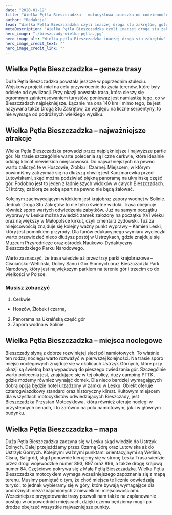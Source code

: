 ```yaml
---
date: "2020-01-12"
title: "Wielka Pętla Bieszczadzka – motocyklowa ucieczka od codzienności"
author: "Redakcja"
lead: "Wielka Pętla Bieszczadzka czyli inaczej droga stu zakrętów, gotowa mapa do zaplanowania wycieczki motocyklem w Bieszczady, jedzenie, nocleg co zobaczyć?"
metaDescription: "Wielka Pętla Bieszczadzka czyli inaczej droga stu zakrętów, gotowa mapa do zaplanowania wycieczki motocyklem w Bieszczady, jedzenie, nocleg co zobaczyć?"
hero_image: "./bieszczady-wielka-pętla.jpg"
hero_image_alt: "Wielka pętla Bieszczadzka inaczej droga stu zakrętów"
hero_image_credit_text: ""
hero_image_credit_link: ""
---
```


## Wielka Pętla Bieszczadzka – geneza trasy
Duża Pętla Bieszczadzka powstała jeszcze w poprzednim stuleciu. Wojskowy projekt miał na celu przywrócenie do życia terenów, które były odcięte od cywilizacji. Przy okazji powstała trasa, która cieszy się ogromnym zainteresowaniem turystów, ponieważ jest namiastką tego, co w Bieszczadach najpiękniejsze. Łącznie ma ona 140 km i mimo tego, że jest nazywana także Drogą Stu Zakrętów, ze względu na liczne serpentyny, to nie wymaga od podróżnych wielkiego wysiłku.

## Wielka Pętla Bieszczadzka – najważniejsze atrakcje
Wielka Pętla Bieszczadzka prowadzi przez najpiękniejsze i najwyższe partie gór. Na trasie szczególnie warte polecenia są liczne cerkwie, które idealnie oddają klimat niewielkich miejscowości. Do najważniejszych na pewno warto zaliczyć te w Hoszowie, Żłobku i Czarnej. Miejscem, w którym powinniśmy zatrzymać się na dłuższą chwilę jest Kaczmarewka przed Lutowiskami, skąd można podziwiać piękną panoramę na ukraińską część gór. Podobno jest to jeden z ładniejszych widoków w całych Bieszczadach. Ci którzy, zabiorą ze sobą apart na pewno nie będą żałować. 

Kolejnym zachwycającym widokiem jest krajobraz zapory wodnej w Solinie. Jednak Droga Stu Zakrętów to nie tylko świetne widoki. Trasa obejmuje również sporo wartych odwiedzenia zabytków. Już na samym początku wyprawy w Lesku można zwiedzić zamek założony na początku XVI wieku oraz największy w Małopolsce kirkut, czyli cmentarz żydowski. Tuż za miejscowością znajduje się kolejny ważny punkt wyprawy – Kamień Leski, który jest pomnikiem przyrody. Dla fanów edukacyjnego wymiaru wycieczki warto przewidzieć nieco dłużysz postój w Ustrzykach, gdzie znajduje się Muzeum Przyrodnicze oraz ośrodek Naukowo-Dydaktyczny Bieszczadzkiego Parku Narodowego.

Warto zaznaczyć, że trasa wiedzie aż przez trzy parki krajobrazowe – Ciśniańsko-Wetliński, Doliny Sanu i Gór Słonnych oraz Bieszczadzki Park Narodowy, który jest największym parkiem na terenie gór i trzecim co do wielkości w Polsce.

### Musisz zobaczyć
1. Cerkwie
- Hoszów, Żłobek i czarna,
2. Panorama na Ukraińską część gór
3. Zapora wodna w Solinie

## Wielka Pętla Bieszczadzka – miejsca noclegowe
Bieszczady słyną z dobrze rozwiniętej sieci pól namiotowych. To właśnie ten rodzaj noclegu warto rozważyć w pierwszej kolejności. Na trasie sporo miejsc noclegowych znajduje się w okolicach Ustrzyk Górnych, które przy okazji są świetną bazą wypadową do pieszego zwiedzania gór. Szczególnie warty polecenia jest, znajdujące się w tej okolicy, duży camping PTTK, gdzie możemy również wynająć domek. Dla nieco bardziej wymagających dobrą opcją będzie hotel urządzony w zamku w Lesku. Obiekt oferuje czterogwiazdkowy standard oraz historyczny klimat. Kultowym miejscem dla wszystkich motocyklistów odwiedzających Bieszczady, jest Bieszczadzka Przystań Motocyklowa, która również oferuje noclegi w przystępnych cenach, i to zarówno na polu namiotowym, jak i w głównym budynku.

## Wielka Pętla Bieszczadzka – mapa
Duża Pętla Bieszczadzka zaczyna się w Lesku skąd wiedzie do Ustrzyk Dolnych. Dalej przejeżdżamy przez Czarną Górę oraz Lutowiska aż do Ustrzyk Górnych. Kolejnymi ważnymi punktami orientacyjnymi są Wetlina, Cisna, Baligród, skąd ponownie kierujemy się w stronę Leska.Trasa wiedzie przez drogi wojewódzkie numer 893, 897 oraz 896, a także drogę krajową numer 84. Częściowo pokrywa się z Małą Pętlą Bieszczadzką. Wielka Pętla Bieszczadzka motocyklem wymaga wcześniejszego zapoznania się z mapą terenu. Musimy pamiętać o tym, że choć miejsca te licznie odwiedzają turyści, to jednak wybieramy się w góry, które bywają wymagające dla podróżnych niezaznajomionych z niewielkimi miejscowościami. Wcześniejsze przygotowanie trasy pozwoli nam także na zaplanowanie postoju w odpowiednich miejscach, dzięki czemu będziemy mogli po drodze obejrzeć wszystkie najważniejsze punkty.